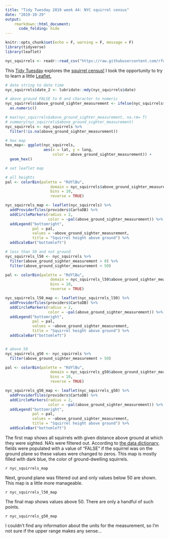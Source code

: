 ```yaml
---
title: "Tidy Tuesday 2019 week 44: NYC squirrel census"
date: "2019-10-29"
output:
    rmarkdown::html_document:
      code_folding: hide
---
```


```r
knitr::opts_chunk$set(echo = F, warning = F, message = F)
library(tidyverse)
library(leaflet)
```


```r
nyc_squirrels <- readr::read_csv("https://raw.githubusercontent.com/rfordatascience/tidytuesday/master/data/2019/2019-10-29/nyc_squirrels.csv")
```

This [Tidy Tuesday](https://github.com/rfordatascience/tidytuesday/blob/master/data/2019/2019-10-29) explores the [squirrel census!](https://www.thesquirrelcensus.com) I took the opportunity to try to learn a little [Leaflet.](https://leafletjs.com)

```r
# date string to date time
nyc_squirrels$date_2 <- lubridate::mdy(nyc_squirrels$date)

# above ground FALSE to 0 and character to numeric
nyc_squirrels$above_ground_sighter_measurement <- ifelse(nyc_squirrels$above_ground_sighter_measurement == "FALSE", 0, nyc_squirrels$above_ground_sighter_measurement) %>% 
  as.numeric() 

# max(nyc_squirrels$above_ground_sighter_measurement, na.rm= T)
# summary(nyc_squirrels$above_ground_sighter_measurement)
nyc_squirrels <- nyc_squirrels %>% 
  filter(!is.na(above_ground_sighter_measurement))

# hex map
hex_map<- ggplot(nyc_squirrels, 
                 aes(x = lat, y = long, 
                     color = above_ground_sighter_measurement)) +
  geom_hex()

# set leaflet map

# all heights
pal <- colorBin(palette = "RdYlBu", 
                    domain = nyc_squirrels$above_ground_sighter_measurement, 
                    bins = 10,
                    reverse = TRUE)

nyc_squirrels_map <- leaflet(nyc_squirrels) %>% 
  addProviderTiles(providers$CartoDB) %>% 
  addCircleMarkers(radius = 2, 
                   color = ~pal(above_ground_sighter_measurement)) %>%
  addLegend("bottomright", 
            pal = pal, 
            values = ~above_ground_sighter_measurement, 
            title = "Squirrel height above ground") %>% 
  addScaleBar("bottomleft")

# less than 50 and not ground
nyc_squirrels_l50 <- nyc_squirrels %>% 
  filter(above_ground_sighter_measurement > 0) %>%
  filter(above_ground_sighter_measurement < 50)

pal <- colorBin(palette = "RdYlBu", 
                    domain = nyc_squirrels_l50$above_ground_sighter_measurement, 
                    bins = 10,
                    reverse = TRUE)

nyc_squirrels_l50_map <- leaflet(nyc_squirrels_l50) %>% 
  addProviderTiles(providers$CartoDB) %>% 
  addCircleMarkers(radius = 2, 
                   color = ~pal(above_ground_sighter_measurement)) %>%
  addLegend("bottomright", 
            pal = pal, 
            values = ~above_ground_sighter_measurement, 
            title = "Squirrel height above ground") %>% 
  addScaleBar("bottomleft")


# above 50
nyc_squirrels_g50 <- nyc_squirrels %>% 
  filter(above_ground_sighter_measurement > 50)

pal <- colorBin(palette = "RdYlBu", 
                    domain = nyc_squirrels_g50$above_ground_sighter_measurement, 
                    bins = 10,
                    reverse = TRUE)

nyc_squirrels_g50_map <- leaflet(nyc_squirrels_g50) %>% 
  addProviderTiles(providers$CartoDB) %>% 
  addCircleMarkers(radius = 2, 
                   color = ~pal(above_ground_sighter_measurement)) %>%
  addLegend("bottomright", 
            pal = pal, 
            values = ~above_ground_sighter_measurement, 
            title = "Squirrel height above ground") %>% 
  addScaleBar("bottomleft")
```

The first map shows all squirrels with given distance above ground at which they were sighted. NA's were filtered out. According to [the data dictionary](https://github.com/rfordatascience/tidytuesday/tree/master/data/2019/2019-10-29#data-dictionary), fields were populated with a value of “FALSE” if the squirrel was on the ground plane so these values were changed to zeros. This map is mostly filled with dark blue, the color of ground-dwelling squirrels.

`r nyc_squirrels_map`

Next, ground plane was filtered out and only values below 50 are shown. This map is a little more manageable.

`r nyc_squirrels_l50_map`


The final map shows values above 50. There are only a handful of such points.

`r nyc_squirrels_g50_map`

I couldn't find any information about the units for the measurement, so I'm not sure if the upper range makes any sense...
